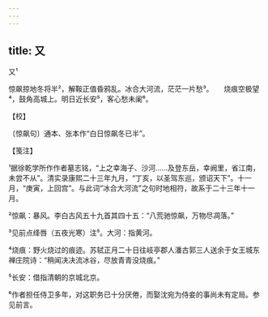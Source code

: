 ```yaml
---
---
---
```

title: 又
---



又¹





惊飙掠地冬将半²，解鞍正值昏鸦乱。冰合大河流，茫茫一片愁³。　　烧痕空极望⁴，鼓角高城上。明日近长安⁵，客心愁未阑⁶。





【校】


〔惊飙句〕通本、张本作“白日惊飙冬已半”。





【笺注】


¹据徐乾学所作作者墓志铭，“上之幸海子、沙河……及登东岳，幸阙里，省江南，未尝不从”。清实录康熙二十三年九月，“丁亥，以圣驾东巡，颁诏天下”。十一月，“庚寅，上回宫”。与此词“冰合大河流”之句时地相符，故系于二十三年十一月。

²惊飙：暴风。李白古风五十九首其四十五：“八荒驰惊飙，万物尽凋落。”

³见前点绛唇（五夜光寒）注⁵。大河：指黄河。

⁴烧痕：野火烧过的痕迹。苏轼正月二十日往岐亭郡人潘古郭三人送余于女王城东禅庄院诗：“稍闻决决流冰谷，尽放青青没烧痕。”

⁵长安：借指清朝的京城北京。

⁶作者担任侍卫多年，对这职务已十分厌倦，而娶沈宛为侍妾的事尚未有定局。参见前言。